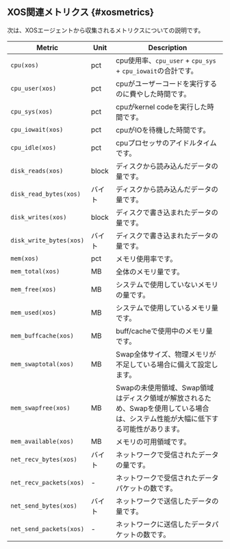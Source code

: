 ## XOS関連メトリクス {#xosmetrics}

次は、XOSエージェントから収集されるメトリクスについての説明です。

<div class='metric'>

| Metric                  | Unit  | Description                                                             |
| ----------------------- | ----- | ----------------------------------------------------------------------- |
| `cpu(xos)`              | pct   | cpu使用率、`cpu_user` + `cpu_sys` + `cpu_iowait`の合計です。                      |
| `cpu_user(xos)`         | pct   | cpuがユーザーコードを実行するのに費やした時間です。                                             |
| `cpu_sys(xos)`          | pct   | cpuがkernel codeを実行した時間です。                                               |
| `cpu_iowait(xos)`       | pct   | cpuがIOを待機した時間です。                                                        |
| `cpu_idle(xos)`         | pct   | cpuプロセッサのアイドルタイムです。                                                     |
| `disk_reads(xos)`       | block | ディスクから読み込んだデータの量です。                                                     |
| `disk_read_bytes(xos)`  | バイト   | ディスクから読み込んだデータの量です。                                                     |
| `disk_writes(xos)`      | block | ディスクで書き込まれたデータの量です。                                                     |
| `disk_write_bytes(xos)` | バイト   | ディスクで書き込まれたデータの量です。                                                     |
| `mem(xos)`              | pct   | メモリ使用率です。                                                               |
| `mem_total(xos)`        | MB    | 全体のメモリ量です。                                                              |
| `mem_free(xos)`         | MB    | システムで使用していないメモリの量です。                                                    |
| `mem_used(xos)`         | MB    | システムで使用しているメモリ量です。                                                      |
| `mem_buffcache(xos)`    | MB    | buff/cacheで使用中のメモリ量です。                                                  |
| `mem_swaptotal(xos)`    | MB    | Swap全体サイズ、物理メモリが不足している場合に備えて設定します。                                      |
| `mem_swapfree(xos)`     | MB    | Swapの未使用領域、Swap領域はディスク領域が解放されるため、Swapを使用している場合は、システム性能が大幅に低下する可能性があります。 |
| `mem_available(xos)`    | MB    | メモリの可用領域です。                                                             |
| `net_recv_bytes(xos)`   | バイト   | ネットワークで受信されたデータの量です。                                                    |
| `net_recv_packets(xos)` | -     | ネットワークで受信されたデータパケットの数です。                                                |
| `net_send_bytes(xos)`   | バイト   | ネットワークで送信したデータの量です。                                                     |
| `net_send_packets(xos)` | -     | ネットワークに送信したデータパケットの数です。                                                 |

</div>
